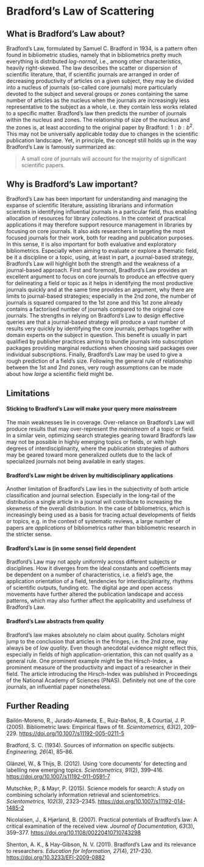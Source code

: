 # Bradford's Law of Scattering

## What is Bradford’s Law about?
Bradford's Law, formulated by Samuel C. Bradford in 1934, is a pattern often found in bibliometric studies, namely that in bibliometrics pretty much everything is distributed *log-normal*, i.e., among other characteristics, heavily right-skewed. The law describes the scatter or dispersion of scientific literature, that, if scientific journals are arranged in order of decreasing productivity of articles on a given subject, they may be divided into a nucleus of journals (so-called core journals) more particularly devoted to the subject and several groups or zones containing the same number of articles as the nucleus when the journals are increasingly less representative to the subject as a whole, i.e. they contain less works related to a specific matter. Bradford’s law then predicts the number of journals within the nucleus and zones. The relationship of size of the nucleus and the zones is, at least according to the original paper by Bradford: $1:b:b^2$. This may not be universally applicable today due to changes in the scientific publication landscape. Yet, in principle, the concept still holds up in the way Bradford's Law is famously summarized as: 

> A small core of journals will account for the majority of significant scientific papers.

## Why is Bradford’s Law important?
Bradford's Law has been important for understanding and managing the expanse of scientific literature, assisting librarians and information scientists in identifying influential journals in a particular field, thus enabling allocation of resources for library collections. In the context of practical applications it may therefore support resource management in libraries by focusing on core journals. It also aids researchers in targeting the most focused journals for their work, both for reading and publication purposes. In this sense, it is also important for both evaluative and exploratory bibliometrics. Especially when aiming to evaluate or explore a thematic field, be it a discipline or a topic, using, at least in part, a journal-based strategy, Bradford’s Law will highlight both the strength and the weakness of a journal-based approach. First and foremost, Bradford’s Law provides an excellent argument to focus on core journals to produce an effective query for delineating a field or topic as it helps in identifying the most productive journals quickly and at the same time provides an argument, why there are limits to journal-based strategies; especially in the 2nd zone, the number of journals is squared compared to the 1st zone and this 1st zone already contains a factorised number of journals compared to the original core journals. The strengths in relying on Bradford’s Law to design effective queries are that a journal-based strategy will produce a vast number of results very quickly by identifying the core journals, perhaps together with domain experts on the subject in question. This benefit is usually in part qualified by publisher practices aiming to bundle journals into subscription packages providing marginal reductions when choosing said packages over individual subscriptions. Finally, Bradford’s Law may be used to give a rough prediction of a field’s size. Following the general rule of relationship between the 1st and 2nd zones, very rough assumptions can be made about how *large* a scientific field might be.

## Limitations

#### Sticking to Bradford’s Law will make your query more *mainstream*
The main weaknesses lie in coverage. Over-reliance on Bradford’s Law will produce results that may over-represent the *mainstream* of a topic or field. In a similar vein, optimizing search strategies gearing toward Bradford’s law may not be possible in highly emerging topics or fields, or with high degrees of interdisciplinarity, where the publication strategies of authors may be geared toward more generalized outlets due to the lack of specialized journals not being available in early stages. 

#### Bradford’s Law might be driven by multidisciplinary applications
Another limitation of Bradford’s Law lies in the subjectivity of both article classification and journal selection. Especially in the long-tail of the distribution a single article in a journal will contribute to increasing the skewness of the overall distribution. In the case of bibliometrics, which is increasingly being used as a basis for tracing actual developments of fields or topics, e.g. in the context of systematic reviews, a large number of papers are *applications* of bibliometrics rather than bibliometric research in the stricter sense. 

#### Bradford’s Law is (in some sense) field dependent
Bradford’s Law may not apply uniformly across different subjects or disciplines. How it diverges from the ideal constants and coefficients may be dependent on a number of characteristics, i.e. a field's age, the application orientation of a field, tendencies for interdisciplinarity, rhythms of scientific outputs, funding etc. The digital age and open access movements have further altered the publication landscape and access patterns, which may also further affect the applicability and usefulness of Bradford's Law.

#### Bradford’s Law abstracts from quality
Bradford’s law makes absolutely no claim about quality. Scholars might jump to the conclusion that articles in the fringes, i.e. the 2nd zone, may always be of *low quality*. Even though anecdotal evidence might reflect this, especially in fields of high application-orientation, this can not qualify as a general rule. One prominent example might be the Hirsch-Index, a prominent measure of the productivity and impact of a researcher in their field. The article introducing the Hirsch-Index was published in Proceedings of the National Academy of Sciences (PNAS). Definitely not one of the core journals, an influential paper nonetheless.

## Further Reading

Bailón-Moreno, R., Jurado-Alameda, E., Ruiz-Baños, R., & Courtial, J. P. (2005). Bibliometric laws: Empirical flaws of fit. *Scientometrics, 63*(2), 209–229. <https://doi.org/10.1007/s11192-005-0211-5>

Bradford, S. C. (1934). Sources of information on specific subjects. *Engineering, 26*(4), 85–86.

Glänzel, W., & Thijs, B. (2012). Using ‘core documents’ for detecting and labelling new emerging topics. *Scientometrics, 91*(2), 399–416. <https://doi.org/10.1007/s11192-011-0591-7>

Mutschke, P., & Mayr, P. (2015). Science models for search: A study on combining scholarly information retrieval and scientometrics. *Scientometrics, 102*(3), 2323–2345. <https://doi.org/10.1007/s11192-014-1485-2>

Nicolaisen, J., & Hjørland, B. (2007). Practical potentials of Bradford’s law: A critical examination of the received view. *Journal of Documentation, 63*(3), 359–377. <https://doi.org/10.1108/00220410710743298>

Shenton, A. K., & Hay-Gibson, N. V. (2011). Bradford’s Law and its relevance to researchers. *Education for Information, 27*(4), 217–230. <https://doi.org/10.3233/EFI-2009-0882>
